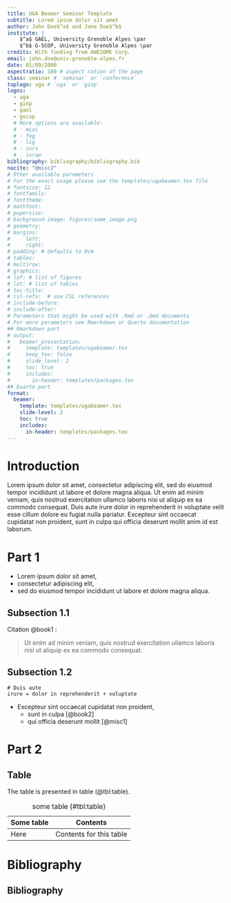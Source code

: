 ```yaml
---
title: UGA Beamer Seminar Template
subtitle: Lorem ipsum dolor sit amet
author: John Doe$^a$ and Jane Doe$^b$
institute: |
    $^a$ GAEL, University Grenoble Alpes \par
    $^b$ G-SCOP, University Grenoble Alpes \par
credits: With funding from AWESOME Corp.
email: john.doe@univ-grenoble-alpes.fr
date: 01/09/2000
aspectratio: 169 # aspect ration of the page
class: seminar # `seminar` or `conference`
toplogo: uga # `uga` or `ginp`
logos: 
  - uga
  - ginp
  - gael
  - gscop
  # More options are available:
  # - miai
  # - feg
  # - lig
  # - cnrs
  # - inrae
bibliography: bibliography/bibliography.bib
nocite: "@misc2"
# Other available parameters
# For the exact usage please see the templates/ugabeamer.tex file
# fontsize: 12
# fontfamily:
# fonttheme: 
# mathfont:
# papersize: 
# background-image: figures/some_image.png
# geometry:
# margins:
#     left:
#     right:
# padding: # defaults to 0cm
# tables:
# multirow:
# graphics:
# lof: # list of figures
# lot: # list of tables
# toc-title: 
# csl-refs:  # use CSL references
# include-before:
# include-after:
# Parameters that might be used with .Rmd or .Qmd documents
# For more parameters see Rmarkdown or Quarto documentation
## Rmarkdown part
# output:
#   beamer_presentation:
#     template: templates/ugabeamer.tex
#     keep_tex: false
#     slide_level: 2
#     toc: true
#     includes:
#       in-header: templates/packages.tex
## Quarto part
format:
  beamer:
    template: templates/ugabeamer.tex
    slide-level: 2
    toc: true
    includes:
      in-header: templates/packages.tex
---
```




# Introduction

Lorem ipsum dolor sit amet, consectetur adipiscing elit, sed do eiusmod tempor incididunt ut labore et dolore magna aliqua. 
Ut enim ad minim veniam, quis nostrud exercitation ullamco laboris nisi ut aliquip ex ea commodo consequat. 
Duis aute irure dolor in reprehenderit in voluptate velit esse cillum dolore eu fugiat nulla pariatur. 
Excepteur sint occaecat cupidatat non proident, sunt in culpa qui officia deserunt mollit anim id est laborum.



# Part 1

::: {.incremental}

* Lorem ipsum dolor sit amet, 
* consectetur adipiscing elit, 
* sed do eiusmod tempor incididunt ut labore et dolore magna aliqua. 

:::

## Subsection 1.1

Citation @book1 :

> Ut enim ad minim veniam, quis nostrud exercitation ullamco laboris nisi ut aliquip ex ea commodo consequat.

## Subsection 1.2

```
# Duis aute 
irure = dolor in reprehenderit + voluptate
```

* Excepteur sint occaecat cupidatat non proident, 
    - sunt in culpa [@book2]
    - qui officia deserunt mollit [@misc1]



# Part 2

## Table

The table is presented in table (@tbl:table).

Table: some table {#tbl:table}

| Some table | Contents                |
| ---------- | ----------------------- |
| Here       | Contents for this table |



# Bibliography

## Bibliography